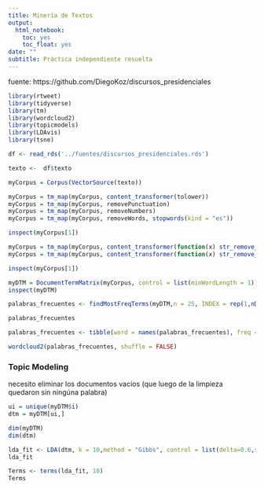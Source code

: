 ```yaml
---
title: Minería de Textos
output:
  html_notebook:
    toc: yes
    toc_float: yes
date: ""
subtitle: Práctica independiente resuelta
---
```



fuente: https://github.com/DiegoKoz/discursos_presidenciales 

```r
library(rtweet)
library(tidyverse)
library(tm)
library(wordcloud2)
library(topicmodels)
library(LDAvis)
library(tsne)
```

```r
df <- read_rds('../fuentes/discursos_presidenciales.rds')

```

```r
texto <-  df$texto 
```


```r
myCorpus = Corpus(VectorSource(texto))
```


```r
myCorpus = tm_map(myCorpus, content_transformer(tolower))
myCorpus = tm_map(myCorpus, removePunctuation)
myCorpus = tm_map(myCorpus, removeNumbers)
myCorpus = tm_map(myCorpus, removeWords, stopwords(kind = "es"))
```

```r
inspect(myCorpus[1])
```


```r
myCorpus = tm_map(myCorpus, content_transformer(function(x) str_remove_all(x, pattern = '\n')))
myCorpus = tm_map(myCorpus, content_transformer(function(x) str_remove_all(x, pattern = '\r')))
```


```r
inspect(myCorpus[1])
```


```r
myDTM = DocumentTermMatrix(myCorpus, control = list(minWordLength = 1))
inspect(myDTM)
```


```r
palabras_frecuentes <- findMostFreqTerms(myDTM,n = 25, INDEX = rep(1,nDocs(myDTM)))[[1]]

palabras_frecuentes
```




```r
palabras_frecuentes <- tibble(word = names(palabras_frecuentes), freq =palabras_frecuentes)

wordcloud2(palabras_frecuentes, shuffle = FALSE)
```

### Topic Modeling


necesito eliminar los documentos vacíos (que luego de la limpieza quedaron sin ningúna palabra)

```r
ui = unique(myDTM$i)
dtm = myDTM[ui,]

dim(myDTM)
dim(dtm)
```


```r
lda_fit <- LDA(dtm, k = 10,method = "Gibbs", control = list(delta=0.6,seed = 1234))
lda_fit
```


```r
Terms <- terms(lda_fit, 10)
Terms
```


